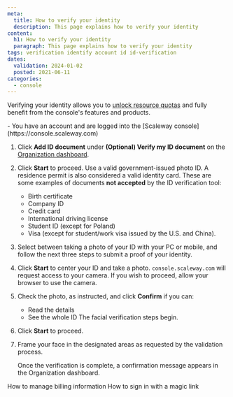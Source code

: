 ```yaml
---
meta:
  title: How to verify your identity
  description: This page explains how to verify your identity
content:
  h1: How to verify your identity
  paragraph: This page explains how to verify your identity
tags: verification identify account id id-verification 
dates:
  validation: 2024-01-02
  posted: 2021-06-11
categories:
  - console
---
```


Verifying your identity allows you to [unlock resource quotas](/console/account/reference-content/organization-quotas/) and fully benefit from the console's features and products.

<Message type="requirement">
  - You have an account and are logged into the [Scaleway console](https://console.scaleway.com)
</Message>

1. Click **Add ID document** under **(Optional) Verify my ID document** on the [Organization dashboard](https://console.scaleway.com/organization/).
    <Lightbox src="scaleway-add-id-document.webp" alt="" />
2. Click **Start** to proceed.
    <Lightbox src="scaleway-choose-country-of-issue.webp" alt="" />
    <Message type="important">
      Use a valid government-issued photo ID. A residence permit is also considered a valid identity card.
      These are some examples of documents **not accepted** by the ID verification tool:
      - Birth certificate
      - Company ID
      - Credit card
      - International driving license
      - Student ID (except for Poland)
      - Visa (except for student/work visa issued by the U.S. and China).
    </Message>
4. Select between taking a photo of your ID with your PC or mobile, and follow the next three steps to submit a proof of your identity.

5. Click **Start** to center your ID and take a photo.
    <Message type="important">
      `console.scaleway.com` will request access to your camera. If you wish to proceed, allow your browser to use the camera.
    </Message>
6. Check the photo, as instructed, and click **Confirm** if you can:
    - Read the details
    - See the whole ID
    The facial verification steps begin.
7. Click **Start** to proceed.
8. Frame your face in the designated areas as requested by the validation process.

    Once the verification is complete, a confirmation message appears in the Organization dashboard.

<Navigation title="See also">
  <PreviousButton to="/console/account/how-to/manage-billing-information">How to manage billing information</PreviousButton>
  <NextButton to="/console/account/how-to/sign-in-with-magic-link">How to sign in with a magic link</NextButton>
</Navigation>
